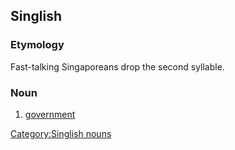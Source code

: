 ==Singlish==

===Etymology===
Fast-talking Singaporeans drop the second syllable.

===Noun===
{{infl||noun}}

# [[government]]

[[Category:Singlish nouns]]